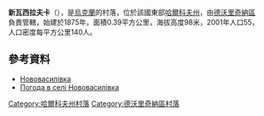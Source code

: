 {{coord|49|57|42|N|37|41|54|E|scale:100000_region:UA|display=title}}

'''新瓦西拉夫卡'''（{{lang-uk|Нововасилівка}}），是[[烏克蘭|烏克蘭]]的村落，位於該國東部[[哈爾科夫州|哈爾科夫州]]，由[[德沃里奇納區|德沃里奇納區]]負責管轄，始建於1875年，面積0.39平方公里，海拔高度98米，2001年人口55，人口密度每平方公里140人。

==參考資料==
* [http://w1.c1.rada.gov.ua/pls/z7502/A005?rdat1=09.01.2009&rf7571=32895 Нововасилівка]{{dead link|date=2018年3月 |bot=InternetArchiveBot |fix-attempted=yes }}
* [http://weather.in.ua/ua/har'kovskaja/17444 Погода в селі Нововасилівка] {{Wayback|url=http://weather.in.ua/ua/har%27kovskaja/17444 |date=20160323024714 }}

{{DEFAULTSORT:Нововасилівка}}
[[Category:哈爾科夫州村落|Category:哈爾科夫州村落]]
[[Category:德沃里奇納區村落|Category:德沃里奇納區村落]]


{{Kharkiv-geo-stub}}